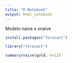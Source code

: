 ```yaml
---
title: "R Notebook"
output: html_notebook
---
```

Modelo naive e snaive
```r
install.packages("forecast")
```

```r
library("forecast")
```
```r
summary(naive(gold, h=12)
```

